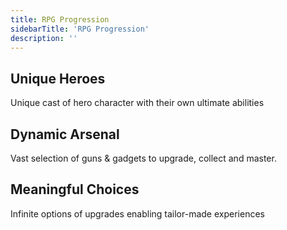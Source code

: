 ```yaml
---
title: RPG Progression
sidebarTitle: 'RPG Progression'
description: ''
---
```

## Unique Heroes
Unique cast of hero character with their own ultimate abilities
## Dynamic Arsenal
Vast selection of guns & gadgets to upgrade, collect and master.
## Meaningful Choices
Infinite options of upgrades enabling tailor-made experiences
